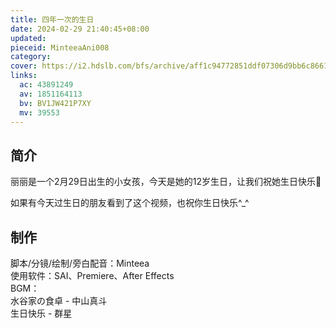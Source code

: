 ```yaml
---
title: 四年一次的生日
date: 2024-02-29 21:40:45+08:00
updated:
pieceid: MinteeaAni008
category:
cover: https://i2.hdslb.com/bfs/archive/aff1c94772851ddf07306d9bb6c86616bb17fb65.jpg
links:
  ac: 43891249
  av: 1851164113
  bv: BV1JW421P7XY
  mv: 39553
---
```


## 简介

丽丽是一个2月29日出生的小女孩，今天是她的12岁生日，让我们祝她生日快乐🎉  

如果有今天过生日的朋友看到了这个视频，也祝你生日快乐^_^  

## 制作

脚本/分镜/绘制/旁白配音：Minteea  
使用软件：SAI、Premiere、After Effects  
BGM：  
水谷家の食卓 - 中山真斗  
生日快乐 - 群星  
